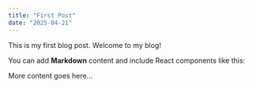 ```yaml
---
title: "First Post"
date: "2025-04-21"
---
```


This is my first blog post. Welcome to my blog!

You can add **Markdown** content and include React components like this:


More content goes here...
